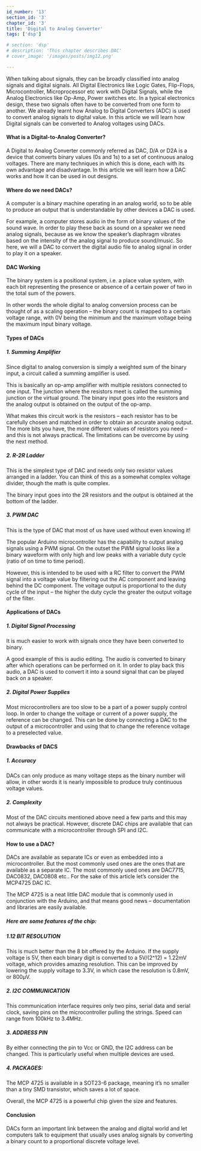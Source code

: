 ```yaml
---
id_number: '13'
section_id: '3'
chapter_id: '3'
title: 'Digital to Analog Converter'
tags: ['dsp']

# section: 'dsp'
# description: 'This chapter describes DAC'
# cover_image: '/images/posts/img12.png'

---
```


When talking about signals, they can be broadly classified into analog signals and digital signals. All Digital Electronics like Logic Gates, Flip-Flops, Microcontroller, Microprocessor etc work with Digital Signals, while the Analog Electronics like Op-Amp, Power switches etc. In a typical electronics design, these two signals often have to be converted from one form to another. We already learnt how Analog to Digital Converters (ADC) is used to convert analog signals to digital value. In this article we will learn how Digital signals can be converted to Analog voltages using DACs. 

 

#### What is a Digital-to-Analog Converter?
A Digital to Analog Converter commonly referred as DAC, D/A or D2A is a device that converts binary values (0s and 1s) to a set of continuous analog voltages. There are many techniques in which this is done, each with its own advantage and disadvantage. In this article we will learn how a DAC works and how it can be used in out designs. 

 

#### Where do we need DACs?
A computer is a binary machine operating in an analog world, so to be able to produce an output that is understandable by other devices a DAC is used.

For example, a computer stores audio in the form of binary values of the sound wave. In order to play these back as sound on a speaker we need analog signals, because as we know the speaker’s diaphragm vibrates based on the intensity of the analog signal to produce sound/music. So here, we will a DAC to convert the digital audio file to analog signal in order to play it on a speaker. 

 

#### DAC Working
The binary system is a positional system, i.e. a place value system, with each bit representing the presence or absence of a certain power of two in the total sum of the powers.

In other words the whole digital to analog conversion process can be thought of as a scaling operation – the binary count is mapped to a certain voltage range, with 0V being the minimum and the maximum voltage being the maximum input binary voltage.

 

#### Types of DACs
##### 1. Summing Amplifier

Since digital to analog conversion is simply a weighted sum of the binary input, a circuit called a summing amplifier is used.

This is basically an op-amp amplifier with multiple resistors connected to one input. The junction where the resistors meet is called the summing junction or the virtual ground. The binary input goes into the resistors and the analog output is obtained on the output of the op-amp.

What makes this circuit work is the resistors – each resistor has to be carefully chosen and matched in order to obtain an accurate analog output. The more bits you have, the more different values of resistors you need – and this is not always practical. The limitations can be overcome by using the next method.

 

##### 2. R-2R Ladder

This is the simplest type of DAC and needs only two resistor values arranged in a ladder. You can think of this as a somewhat complex voltage divider, though the math is quite complex.

The binary input goes into the 2R resistors and the output is obtained at the bottom of the ladder.

 

##### 3. PWM DAC

This is the type of DAC that most of us have used without even knowing it!

The popular Arduino microcontroller has the capability to output analog signals using a PWM signal. On the outset the PWM signal looks like a binary waveform with only high and low peaks with a variable duty cycle (ratio of on time to time period).

However, this is intended to be used with a RC filter to convert the PWM signal into a voltage value by filtering out the AC component and leaving behind the DC component. The voltage output is proportional to the duty cycle of the input – the higher the duty cycle the greater the output voltage of the filter.

 

#### Applications of DACs
##### 1. Digital Signal Processing

It is much easier to work with signals once they have been converted to binary.

A good example of this is audio editing. The audio is converted to binary after which operations can be performed on it. In order to play back this audio, a DAC is used to convert it into a sound signal that can be played back on a speaker.

 

##### 2. Digital Power Supplies

Most microcontrollers are too slow to be a part of a power supply control loop. In order to change the voltage or current of a power supply, the reference can be changed. This can be done by connecting a DAC to the output of a microcontroller and using that to change the reference voltage to a preselected value.

 

#### Drawbacks of DACS
##### 1. Accuracy

DACs can only produce as many voltage steps as the binary number will allow, in other words it is nearly impossible to produce truly continuous voltage values.

##### 2. Complexity

Most of the DAC circuits mentioned above need a few parts and this may not always be practical. However, discrete DAC chips are available that can communicate with a microcontroller through SPI and I2C.

 

#### How to use a DAC?
DACs are available as separate ICs or even as embedded into a microcontroller. But the most commonly used ones are the ones that are available as a separate IC. The most commonly used ones are DAC7715, DAC0832, DAC0808 etc.. For the sake of this article let’s consider the MCP4725 DAC IC.

The MCP 4725 is a neat little DAC module that is commonly used in conjunction with the Arduino, and that means good news – documentation and libraries are easily available.

##### Here are some features of the chip:

##### 1.12 BIT RESOLUTION

This is much better than the 8 bit offered by the Arduino. If the supply voltage is 5V, then each binary digit is converted to a 5V/(2^12) = 1.22mV voltage, which provides amazing resolution. This can be improved by lowering the supply voltage to 3.3V, in which case the resolution is 0.8mV, or 800µV.

##### 2. I2C COMMUNICATION

This communication interface requires only two pins, serial data and serial clock, saving pins on the microcontroller pulling the strings. Speed can range from 100kHz to 3.4MHz.

##### 3. ADDRESS PIN

By either connecting the pin to Vcc or GND, the I2C address can be changed. This is particularly useful when multiple devices are used.

##### 4. PACKAGES:

The MCP 4725 is available in a SOT23-6 package, meaning it’s no smaller than a tiny SMD transistor, which saves a lot of space.

Overall, the MCP 4725 is a powerful chip given the size and features.

 

#### Conclusion
DACs form an important link between the analog and digital world and let computers talk to equipment that usually uses analog signals by converting a binary count to a proportional discrete voltage level.